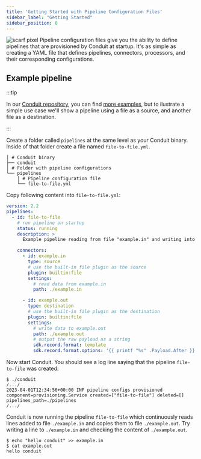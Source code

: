 ```yaml
---
title: 'Getting Started with Pipeline Configuration Files'
sidebar_label: "Getting Started"
sidebar_position: 0
---
```

![scarf pixel](https://static.scarf.sh/a.png?x-pxid=884d8c49-6ae7-41de-8868-17a3e99f28a0)
Pipeline configuration files give you the ability to define pipelines that are
provisioned by Conduit at startup. It's as simple as creating a YAML file that
defines pipelines, connectors, processors, and their corresponding
configurations.

## Example pipeline

:::tip

In our [Conduit repository](https://github.com/ConduitIO/conduit), you can find [more examples](https://github.com/ConduitIO/conduit/tree/main/examples/pipelines), but to ilustrate a simple use case we'll show a pipeline using a file as a source, and another file as a destination.

:::

Create a folder called `pipelines` at the same level as your Conduit binary.
Inside of that folder create a file named `file-to-file.yml`.

```shell
│ # Conduit binary
├── conduit
│ # Folder with pipeline configurations
└── pipelines
    │ # Pipeline configuration file
    └── file-to-file.yml
```

Copy following content into `file-to-file.yml`:

``` yaml title="pipelines/file-to-file.yml"
version: 2.2
pipelines:
  - id: file-to-file
    # run pipeline on startup
    status: running
    description: >
      Example pipeline reading from file "example.in" and writing into file "example.out".

    connectors:
      - id: example.in
        type: source
        # use the built-in file plugin as the source
        plugin: builtin:file
        settings:
          # read data from example.in
          path: ./example.in

      - id: example.out
        type: destination
        # use the built-in file plugin as the destination
        plugin: builtin:file
        settings:
          # write data to example.out
          path: ./example.out
          # output the raw payload as a string
          sdk.record.format: template
          sdk.record.format.options: '{{ printf "%s" .Payload.After }}'
```

Now start Conduit. You should see a log line saying that the pipeline
`file-to-file` was created:

```shell
$ ./conduit
/.../
2023-04-01T12:34:56+00:00 INF pipeline configs provisioned component=provisioning.Service created=["file-to-file"] deleted=[] pipelines_path=./pipelines
/.../
```

Conduit is now running the pipeline `file-to-file` which continuously reads
lines added to file `./example.in` and copies them to file `./example.out`. Try
writing a line to `./example.in` and checking the content of `./example.out`.

```shell
$ echo "hello conduit" >> example.in
$ cat example.out
hello conduit
```
